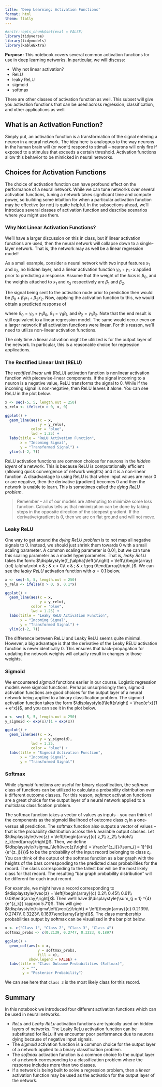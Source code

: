 ```yaml
---
title: 'Deep Learning: Activation Functions'
format: html
theme: flatly
---
```


```r
#knitr::opts_chunk$set(eval = FALSE)
library(tidyverse)
library(tidymodels)
library(kableExtra)
```

**Purpose:** This notebook covers several common activation functions for use in deep learning networks. In particular, we will discuss:

+ Why not linear activation?
+ ReLU
+ leaky ReLU
+ sigmoid
+ softmax

There are other classes of activation function as well. This subset will give you activation functions that can be used across regression, classification, and other applications as well.

## What is an Activation Function?

Simply put, an activation function is a transformation of the signal entering a neuron in a neural network. The idea here is analogous to the way neurons in the human brain will (or won't) respond to stimuli -- neurons will only fire if exposed to a stimulus that exceeds a certain threshold. Activation functions allow this behavior to be mimicked in neural networks.

## Choices for Activation Functions

The choice of activation function can have profound effect on the performance of a neural network. While we can tune networks over several activation functions, tuning a network takes significant time and compute power, so building some intuition for when a particular activation function may be effective (or not) is quite helpful. In the subsections ahead, we'll introduce several classes of activation function and describe scenarios where you might use them.

### Why Not Linear Activation Functions?

We'll have a larger discussion on this in class, but if linear activation functions are used, then the neural network will collapse down to a single-layer network. That is, the network may as well be a linear regression model! 

As a small example, consider a neural network with two input features $x_1$ and $x_2$, no hidden layer, and a linear activation function $\gamma_0 + \gamma_1\cdot x$ applied prior to predicting a response. Assume that the weight of the *bias* is $\beta_0$, and the weights attached to $x_1$ and $x_2$ respectively are $\beta_1$ and $\beta_2$.

The signal being sent to the activation node prior to prediction then would be $\beta_0 + \beta_1x_1 + \beta_2x_2$. Now, applying the activation function to this, we would obtain a predicted response of 

\begin{align*} \text{act}\left(\beta_0 + \beta_1x_1 + \beta_2x_2\right) &= \gamma_0 + \gamma_1\left(\beta_0 + \beta_1x_1 + \beta_2\right)\\ 
&= \gamma_0 + \gamma_1\beta_1 + \gamma_1\beta_1x_1 + \gamma_1\beta_2x_2\\
&= \theta_0 + \theta_1x_1 + \theta_2x_2\end{align*}

where $\theta_0 = \gamma_0 + \gamma_1\beta_0$, $\theta_1 = \gamma_1\beta_1$, and $\theta_2 = \gamma_1\beta_2$. Note that the end result is still equivalent to a linear regression model. The same would occur even on a larger network if all activation functions were linear. For this reason, we'll need to utilize non-linear activation functions.

The only time a linear activation might be utilized is for the output layer of the network. In particular, this is a reasonable choice for regression applications.

### The Rectified Linear Unit (RELU)

The *rectified linear unit* (ReLU) activation function is nonlinear activation function with piecewise-linear components. If the signal incoming to a neuron is a negative value, ReLU transforms the signal to $0$. While if the incoming signal is non-negative, then ReLU leaves it alone. You can see ReLU in the plot below.

```r
x <- seq(-5, 5, length.out = 250)
y_relu <- ifelse(x > 0, x, 0)

ggplot() + 
  geom_line(aes(x = x,
                y = y_relu),
            color = "blue", 
            lwd = 1.25) +
  labs(title = "ReLU Activation Function",
       x = "Incoming Signal",
       y = "Transformed Signal") +
  ylim(c(-2, 7))
```

ReLU activation functions are common choices for neurons in the *hidden layers* of a network. This is because ReLU is computationally efficient (allowing quick convergence of network weights) and it is a non-linear function. A disadvantage to using ReLU is that when input values are near $0$ or are negative, then the derivative (gradient) becomes $0$ and then the network is unable to learn. This is sometimes called the *dying ReLU problem*.

> Remember -- all of our models are attempting to minimize some loss function. Calculus tells us that minimization can be done by taking steps in the opposite direction of the steepest gradient. If the derivative/gradient is $0$, then we are on flat ground and will not move.

### Leaky ReLU

One way to get around the *dying ReLU problem* is to not map all negative signals to $0$. Instead, we should just shrink them towards $0$ with a small scaling parameter. A common scaling parameter is $0.01$, but we can tune this scaling parameter as a model hyperparameter. That is, *leaky ReLU* takes the form: $\displaystyle{f_{\alpha}\left(x\right) = \left\{\begin{array}{rcl} \alpha\cdot x & ; & x < 0\\ x & ; & x \geq 0\end{array}\right.}$. We can see the *leaky ReLU* activation function with $\alpha = 0.1$ below.

```r
x <- seq(-5, 5, length.out = 250)
y_relu <- ifelse(x > 0, x, 0.1*x)

ggplot() + 
  geom_line(aes(x = x,
                y = y_relu),
            color = "blue", 
            lwd = 1.25) +
  labs(title = "Leaky ReLU Activation Function",
       x = "Incoming Signal",
       y = "Transformed Signal") +
  ylim(c(-2, 7))
```

The difference between ReLU and Leaky ReLU seems quite minimal. However, a big advantage is that the derivative of the Leaky RELU activation function is never identically $0$. This ensures that back-propagation for updating the network weights will actually result in changes to those weights.

### Sigmoid

We encountered *sigmoid* functions earlier in our course. Logistic regression models were sigmoid functions. Perhaps unsurprisingly then, sigmoid activation functions are good choices for the output layer of a neural network being applied to a binary classification problem. The sigmoid activation function takes the form $\displaystyle{f\left(x\right) = \frac{e^x}{1 + e^x}}$, and you can see it in the plot below.

```r
x <- seq(-5, 5, length.out = 250)
y_sigmoid <- exp(x)/(1 + exp(x))

ggplot() + 
  geom_line(aes(x = x, 
                y = y_sigmoid),
            lwd = 1.25,
            color = "blue") +
  labs(title = "Sigmoid Activation Function",
       x = "Incoming Signal",
       y = "Transformed Signal")
```

### Softmax

While *sigmoid* functions are useful for binary classification, the *softmax* class of functions can be utilized to calculate a probability distribution over $k$ different outcome classes. For this reason, *softmax* activation functions are a great choice for the output layer of a neural network applied to a multiclass classification problem.

The softmax function takes a vector of values as inputs -- you can think of the components as the sigmoid likelihood of outcome class $c_i$ in a one-versus all prediction. The softmax function also outputs a vector of values -- that is the probability distribution across the $k$ available output classes. Let $\displaystyle{\vec{z} = \left[\begin{array}{c} z_1\\ z_2\\ \vdots\\ z_k\end{array}\right]}$. Then, we define $\displaystyle{\sigma_i\left(\vec{z}\right) = \frac{e^{z_i}}{\sum_{j = 1}^{k}{e^{z_j}}}}$ to be the probability of the input record belonging to class $c_i$. You can think of the output of the softmax function as a bar graph with the heights of the bars corresponding to the predicted class probabilities for the record. The class corresponding to the tallest bar will be the most likely class for that record. The resulting "bar graph probability distribution" will be different for each input record.

For example, we might have a record corresponding to $\displaystyle{\vec{z} = \left[\begin{array}{c} 0.2\\ 0.45\\ 0.61\\ 0.08\end{array}\right]}$. Then we'll have $\displaystyle{\sum_{j = 1} ^{4}{e^{z_k}} \approx 5.71}$. This will give $\displaystyle{\sigma\left(\vec{z}\right) = \left[\begin{array}{c} 0.2139\\ 0.2747\\ 0.3223\\ 0.1897\end{array}\right]}$. The class membership probabilities output by softmax can be visualized in the bar plot below.

```r
x <- c("Class 1", "Class 2", "Class 3", "Class 4")
softmax_probs <- c(0.2139, 0.2747, 0.3223, 0.1897)

ggplot() + 
  geom_col(aes(x = x, 
               y = softmax_probs,
               fill = x),
           show.legend = FALSE) +
  labs(title = "Class Outcome Probabilities (Softmax)",
        x = "",
        y = "Posterior Probability")
```

We can see here that `Class 3` is the most likely class for this record.

## Summary

In this notebook we introduced four different activation functions which can be used in neural networks.

+ *ReLu* and *Leaky ReLu* activation functions are typically used on hidden layers of networks. The Leaky ReLu activation function can be substituted for ReLu if we encounter poor performance due to neurons dying because of negative input signals.
+ The *sigmoid* activation function is a common choice for the output layer of a network applied to a binary classification problem.
+ The *softmax* activation function is a common choice fo the output layer of a network corresponding to a classification problem where the response includes more than two classes.
+ If a network is being built to solve a regression problem, then a *linear* activation function may be used as the activation for the output layer of the network.
